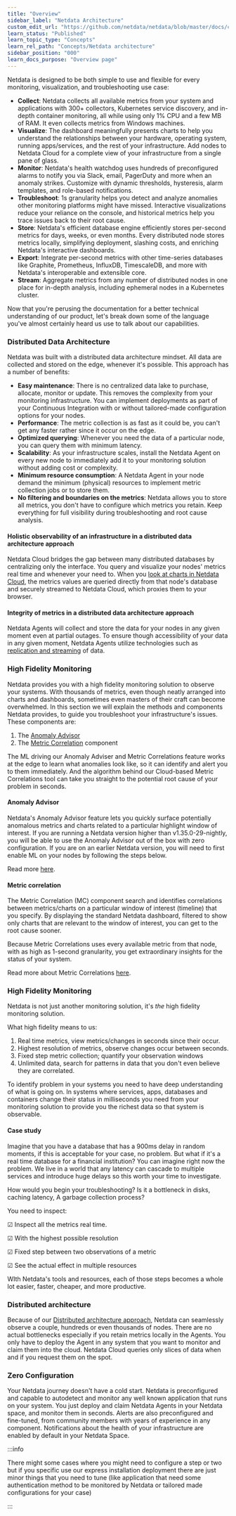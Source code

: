 ```yaml
---
title: "Overview"
sidebar_label: "Netdata Architecture"
custom_edit_url: "https://github.com/netdata/netdata/blob/master/docs/concepts/netdata-architecture/overview.md"
learn_status: "Published"
learn_topic_type: "Concepts"
learn_rel_path: "Concepts/Netdata architecture"
sidebar_position: "000"
learn_docs_purpose: "Overview page"
---
```


Netdata is designed to be both simple to use and flexible for every monitoring, visualization, and troubleshooting use
case:

- **Collect**: Netdata collects all available metrics from your system and applications with 300+ collectors, Kubernetes
  service discovery, and in-depth container monitoring, all while using only 1% CPU and a few MB of RAM. It even
  collects metrics from Windows machines.
- **Visualize**: The dashboard meaningfully presents charts to help you understand the relationships between your
  hardware, operating system, running apps/services, and the rest of your infrastructure. Add nodes to Netdata Cloud for
  a complete view of your infrastructure from a single pane of glass.
- **Monitor**: Netdata's health watchdog uses hundreds of preconfigured alarms to notify you via Slack, email, PagerDuty
  and more when an anomaly strikes. Customize with dynamic thresholds, hysteresis, alarm templates, and role-based
  notifications.
- **Troubleshoot**: 1s granularity helps you detect and analyze anomalies other monitoring platforms might have missed.
  Interactive visualizations reduce your reliance on the console, and historical metrics help you trace issues back to
  their root cause.
- **Store**: Netdata's efficient database engine efficiently stores per-second metrics for days, weeks, or even months.
  Every distributed node stores metrics locally, simplifying deployment, slashing costs, and enriching Netdata's
  interactive dashboards.
- **Export**: Integrate per-second metrics with other time-series databases like Graphite, Prometheus, InfluxDB,
  TimescaleDB, and more with Netdata's interoperable and extensible core.
- **Stream**: Aggregate metrics from any number of distributed nodes in one place for in-depth analysis, including
  ephemeral nodes in a Kubernetes cluster.

Now that you're perusing the documentation for a better technical understanding of our product, let's break down some 
of the language you've almost certainly heard us use to talk about our capabilities. 


### Distributed Data Architecture

Netdata was built with a distributed data architecture mindset. All data are collected and stored on the edge, whenever
it's possible. This approach has a number of benefits:

- **Easy maintenance**: There is no centralized data lake to purchase, allocate, monitor or update. This removes the
  complexity from your monitoring infrastructure. You can implement deployments as part of your Continuous Integration
  with or without tailored-made configuration options for your nodes.
- **Performance**: The metric collection is as fast as it could be, you can't get any faster rather since it occur on
  the edge.
- **Optimized querying**: Whenever you need the data of a particular node, you can query them with minimum latency.
- **Scalability**: As your infrastructure scales, install the Netdata Agent on every new node to immediately add it to
  your monitoring solution without adding cost or complexity.
- **Minimum resource consumption**: A Netdata Agent in your node demand the minimum (physical) resources to implement
  metric collection jobs or to store them.
- **No filtering and boundaries on the metrics**: Netdata allows you to store all metrics, you don't have to configure
  which metrics you retain. Keep everything for full visibility during troubleshooting and root cause analysis.

#### Holistic observability of an infrastructure in a distributed data architecture approach

Netdata Cloud bridges the gap between many distributed databases by centralizing only the interface. You query and
visualize your nodes' metrics real time and whenever your need to. When
you [look at charts in Netdata Cloud](/docs/nightly/concepts/visualizations/from-raw-metrics-to-visualization), the metrics values are queried
directly from that node's database and securely streamed to Netdata Cloud, which proxies them to your browser.

#### Integrity of metrics in a distributed data architecture approach

Netdata Agents will collect and store the data for your nodes in any given moment even at partial outages. To ensure
though accessibility of your data in any given moment, Netdata Agents utilize technologies such
as [replication and streaming](/docs/nightly/concepts/netdata-agent/metrics-streaming-replication)
of data. 

### High Fidelity Monitoring

Netdata provides you with a high fidelity monitoring solution to observe your systems. With thousands of metrics, even
though neatly arranged into charts and dashboards, sometimes even masters of their craft can become overwhelmed. In this
section we will explain the methods and components Netdata provides, to guide you troubleshoot your infrastructure's
issues. These components are:

1. The [Anomaly Advisor](#anomaly-advisor)
2. The [Metric Correlation](#metric-corellation) component

The ML driving our Anomaly Adviser and Metric Correlations feature works at the edge to learn what anomalies look like, so it can identify and alert you to them immediately. And the algorithm behind our Cloud-based Metric Correlations tool can take you straight to the potential root cause of your problem in seconds.

#### Anomaly Advisor

Netdata's Anomaly Advisor feature lets you quickly surface potentially anomalous metrics and charts related to a particular highlight window of interest. If you are running a Netdata version higher than v1.35.0-29-nightly, you will be able to use the Anomaly Advisor out of the box with zero configuration. If you are on an earlier Netdata version, you will need to first enable ML on your nodes by following the steps below.

Read more [here](https://github.com/netdata/netdata/blob/master/docs/concepts/guided-troubleshooting/machine-learning-powered-anomaly-advisor.md).

#### Metric correlation

The Metric Correlation (MC) component search and identifies correlations between metrics/charts on a particular window
of interest (timeline) that you specify. By displaying the standard Netdata dashboard, filtered to show only charts that
are relevant to the window of interest, you can get to the root cause sooner.

Because Metric Correlations uses every available metric from that node, with as high as 1-second granularity, you get
extraordinary insights for the status of your system.

Read more about Metric Correlations [here](/docs/nightly/concepts/guided-troubleshooting/metric-correlations).

### High Fidelity Monitoring 

Netdata is not just another monitoring solution, it's _the_ high fidelity monitoring solution.

What high fidelity means to us:

1. Real time metrics, view metrics/changes in seconds since their occur.
2. Highest resolution of metrics, observe changes occur between seconds.
3. Fixed step metric collection; quantify your observation windows
4. Unlimited data, search for patterns in data that you don't even believe they are correlated.

To identify problem in your systems you need to have deep understanding of what is going on. In systems where services,
apps, databases and containers change their status in milliseconds you need from your monitoring solution to provide you
the richest data so that system is observable.

#### Case study

Imagine that you have a database that has a 900ms delay in random moments, if this is acceptable for your case,
no problem. But what if it's a real time database for a financial institution? You can imagine right now the problem. We
live in a world that any latency can cascade to multiple services and introduce huge delays so this worth your time to
investigate.

How would you begin your troubleshooting? Is it a bottleneck in disks, caching latency, A garbage collection
process?

You need to inspect:

☑ Inspect all the metrics real time.

☑ With the highest possible resolution

☑ Fixed step between two observations of a metric

☑ See the actual effect in multiple resources

WIth Netdata's tools and resources, each of those steps becomes a whole lot easier, faster, cheaper, and more productive. 

### Distributed architecture 

Because of our [Distributed architecture approach](#distributed-data-architecture), Netdata can seamlessly observe a couple, hundreds or even thousands of nodes. There are no actual bottlenecks
especially if you retain metrics locally in the Agents. You only have to deploy the Agent in any system that you want to
monitor and claim them into the cloud. Netdata Cloud queries only slices of data when and if you request them on the
spot. 

### Zero Configuration 

Your Netdata journey doesn't have a cold start. Netdata is preconfigured and capable to autodetect and monitor any well
known application that runs on your system. You just deploy and claim Netdata Agents in your Netdata space, and monitor
them in seconds. Alerts are also preconfigured and fine-tuned, from community members with years of experience in any
component. Notifications about the health of your infrastructure are enabled by default in your Netdata Space.

:::info

There might some cases where you might need to configure a step or two but if you specific use our express installation
deployment there are just minor things that you need to tune (like application that need some authentication method to
be monitored by Netdata or tailored made configurations for your case)

:::

